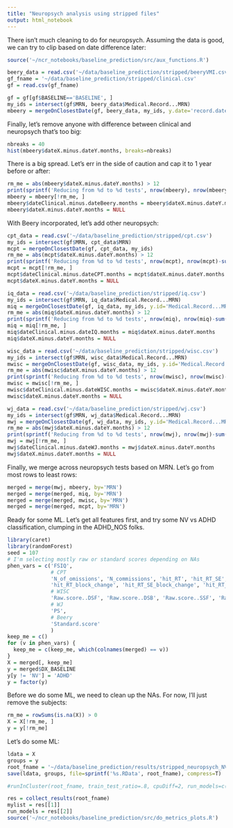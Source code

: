 ```yaml
---
title: "Neuropsych analysis using stripped files"
output: html_notebook
---
```


There isn't much cleaning to do for neuropsych. Assuming the data is good, we can try to clip based on date difference later:

```r
source('~/ncr_notebooks/baseline_prediction/src/aux_functions.R')

beery_data = read.csv('~/data/baseline_prediction/stripped/beeryVMI.csv')
gf_fname = '~/data/baseline_prediction/stripped/clinical.csv'
gf = read.csv(gf_fname)

gf = gf[gf$BASELINE=='BASELINE', ]
my_ids = intersect(gf$MRN, beery_data$Medical.Record...MRN)
mbeery = mergeOnClosestDate(gf, beery_data, my_ids, y.date='record.date.collected', y.id='Medical.Record...MRN')
```

Finally, let's remove anyone with difference between clinical and neuropsych that's too big:

```r
nbreaks = 40
hist(mbeery$dateX.minus.dateY.months, breaks=nbreaks)
```

There is a big spread. Let's err in the side of caution and cap it to 1 year before or after:

```r
rm_me = abs(mbeery$dateX.minus.dateY.months) > 12
print(sprintf('Reducing from %d to %d tests', nrow(mbeery), nrow(mbeery)-sum(rm_me)))
mbeery = mbeery[!rm_me, ]
mbeery$dateClinical.minus.dateBeery.months = mbeery$dateX.minus.dateY.months
mbeery$dateX.minus.dateY.months = NULL
```

With Beery incorporated, let's add other neuropsych:

```r
cpt_data = read.csv('~/data/baseline_prediction/stripped/cpt.csv')
my_ids = intersect(gf$MRN, cpt_data$MRN)
mcpt = mergeOnClosestDate(gf, cpt_data, my_ids)
rm_me = abs(mcpt$dateX.minus.dateY.months) > 12
print(sprintf('Reducing from %d to %d tests', nrow(mcpt), nrow(mcpt)-sum(rm_me)))
mcpt = mcpt[!rm_me, ]
mcpt$dateClinical.minus.dateCPT.months = mcpt$dateX.minus.dateY.months
mcpt$dateX.minus.dateY.months = NULL
```

```r
iq_data = read.csv('~/data/baseline_prediction/stripped/iq.csv')
my_ids = intersect(gf$MRN, iq_data$Medical.Record...MRN)
miq = mergeOnClosestDate(gf, iq_data, my_ids, y.id='Medical.Record...MRN', y.date='record.date.collected')
rm_me = abs(miq$dateX.minus.dateY.months) > 12
print(sprintf('Reducing from %d to %d tests', nrow(miq), nrow(miq)-sum(rm_me)))
miq = miq[!rm_me, ]
miq$dateClinical.minus.dateIQ.months = miq$dateX.minus.dateY.months
miq$dateX.minus.dateY.months = NULL
```

```r
wisc_data = read.csv('~/data/baseline_prediction/stripped/wisc.csv')
my_ids = intersect(gf$MRN, wisc_data$Medical.Record...MRN)
mwisc = mergeOnClosestDate(gf, wisc_data, my_ids, y.id='Medical.Record...MRN', y.date='record.date.collected')
rm_me = abs(mwisc$dateX.minus.dateY.months) > 12
print(sprintf('Reducing from %d to %d tests', nrow(mwisc), nrow(mwisc)-sum(rm_me)))
mwisc = mwisc[!rm_me, ]
mwisc$dateClinical.minus.dateWISC.months = mwisc$dateX.minus.dateY.months
mwisc$dateX.minus.dateY.months = NULL
```

```r
wj_data = read.csv('~/data/baseline_prediction/stripped/wj.csv')
my_ids = intersect(gf$MRN, wj_data$Medical.Record...MRN)
mwj = mergeOnClosestDate(gf, wj_data, my_ids, y.id='Medical.Record...MRN', y.date='record.date.collected')
rm_me = abs(mwj$dateX.minus.dateY.months) > 12
print(sprintf('Reducing from %d to %d tests', nrow(mwj), nrow(mwj)-sum(rm_me)))
mwj = mwj[!rm_me, ]
mwj$dateClinical.minus.dateWJ.months = mwj$dateX.minus.dateY.months
mwj$dateX.minus.dateY.months = NULL
```

Finally, we merge across neuropsych tests based on MRN. Let's go from most rows to least rows:

```r
merged = merge(mwj, mbeery, by='MRN')
merged = merge(merged, miq, by='MRN')
merged = merge(merged, mwisc, by='MRN')
merged = merge(merged, mcpt, by='MRN')
```

Ready for some ML. Let's get all features first, and try some NV vs ADHD classification, clumping in the ADHD_NOS folks.

```r
library(caret)
library(randomForest)
seed = 107
# I'm selecting mostly raw or standard scores depending on NAs
phen_vars = c('FSIQ',
              # CPT
              'N_of_omissions', 'N_commissions', 'hit_RT', 'hit_RT_SE', 'variability_of_SE', 'N_perservations',
              'hit_RT_block_change', 'hit_RT_SE_block_change', 'hit_RT_ISI_change', 'hit_RT_SE_ISI_change',
              # WISC
              'Raw.score..DSF', 'Raw.score..DSB', 'Raw.score..SSF', 'Raw.score..SSB',
              # WJ
              'PS',
              # Beery
              'Standard.score'
              )
keep_me = c()
for (v in phen_vars) {
  keep_me = c(keep_me, which(colnames(merged) == v))
}
X = merged[, keep_me]
y = merged$DX_BASELINE
y[y != 'NV'] = 'ADHD'
y = factor(y)
```

Before we do some ML, we need to clean up the NAs. For now, I'll just remove the subjects:

```r
rm_me = rowSums(is.na(X)) > 0
X = X[!rm_me, ]
y = y[!rm_me]
```

Let's do some ML:

```r
ldata = X
groups = y
root_fname = '~/data/baseline_prediction/results/stripped_neuropsych_NVvsADHD'
save(ldata, groups, file=sprintf('%s.RData', root_fname), compress=T)

#runInCluster(root_fname, train_test_ratio=.8, cpuDiff=2, run_models=c('rndForest', 'lr', 'rsvm', 'xgb'))

res = collect_results(root_fname)
mylist = res[[1]]
run_models = res[[2]]
source('~/ncr_notebooks/baseline_prediction/src/do_metrics_plots.R')
```




